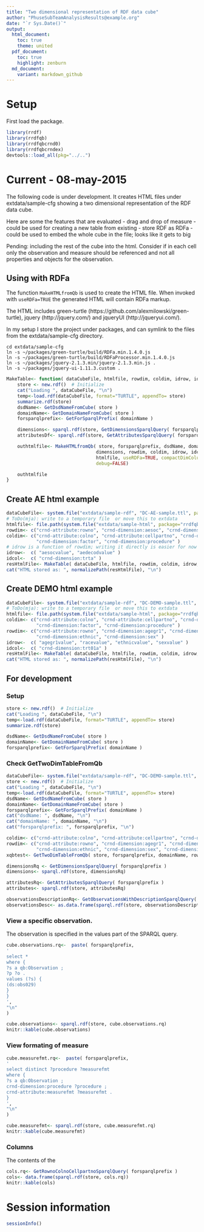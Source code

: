 ```yaml
---
title: "Two dimensional representation of RDF data cube"
author: "PhuseSubTeamAnalysisResults@example.org"
date: "`r Sys.Date()`"
output:
  html_document:
    toc: true
    theme: united
  pdf_document:
    toc: true
    highlight: zenburn
  md_document:
    variant: markdown_github
---
```


# Setup

First load the package.
```r
library(rrdf)
library(rrdfqb)
library(rrdfqbcrnd0)
library(rrdfqbcrndex)
devtools::load_all(pkg="../..")
```


# Current - 08-may-2015

The following code is under development. It creates HTML files
under extdata/sample-cfg showing a two dimensional representation
of the RDF data cube.

Here are some the features that are evaluated
- drag and drop of measure - could be used for creating a new table from existing
- store RDF as RDFa - could be used to embed the whole cube in the file; looks like it gets to big

Pending: including the rest of the cube into the
html. Consider if in each cell only the observation and measure should
be referenced and not all properties and objects for the observation.


## Using with RDFa

The function `MakeHTMLfromQb` is used to create the HTML file. When invoked with `useRDFa=TRUE` the generated HTML will contain RDFa markup.

The HTML includes green-turtle
(https://github.com/alexmilowski/green-turtle), jquery
(http://jquery.com/) and jqueryUI (http://jqueryui.com/).

In my setup I store the project under packages, and can symlink to the
files from the extdata/sample-cfg directory.

    cd extdata/sample-cfg
    ln -s ~/packages/green-turtle/build/RDFa.min.1.4.0.js 
    ln -s ~/packages/green-turtle/build/RDFaProcessor.min.1.4.0.js 
    ln -s ~/packages/jquery-2.1.3.min/jquery-2.1.3.min.js .
    ln -s ~/packages/jquery-ui-1.11.3.custom .


```r
MakeTable<- function( dataCubeFile, htmlfile, rowdim, coldim, idrow, idcol ) {
    store <- new.rdf()  # Initialize
    cat("Loading ", dataCubeFile, "\n")
    temp<-load.rdf(dataCubeFile, format="TURTLE", appendTo= store)
    summarize.rdf(store)
    dsdName<- GetDsdNameFromCube( store )
    domainName<- GetDomainNameFromCube( store )
    forsparqlprefix<- GetForSparqlPrefix( domainName )

    dimensions<- sparql.rdf(store, GetDimensionsSparqlQuery( forsparqlprefix ) )
    attributesDf<- sparql.rdf(store, GetAttributesSparqlQuery( forsparqlprefix ))

    outhtmlfile<- MakeHTMLfromQb( store, forsparqlprefix, dsdName, domainName,
                                 dimensions, rowdim, coldim, idrow, idcol,
                                 htmlfile, useRDFa=TRUE, compactDimColumns=FALSE,
                                 debug=FALSE)

    outhtmlfile
}

```

## Create AE html example

```r
dataCubeFile<- system.file("extdata/sample-rdf", "DC-AE-sample.ttl", package="rrdfqbcrndex")
# ToDo(mja): write to a temporary file  or move this to extdata
htmlfile<- file.path(system.file("extdata/sample-html", package="rrdfqbpresent"), "DC-AE-sample.html")
rowdim<- c("crnd-attribute:rowno", "crnd-dimension:aesoc", "crnd-dimension:aedecod" )
coldim<- c("crnd-attribute:colno", "crnd-attribute:cellpartno", "crnd-dimension:trta",
           "crnd-dimension:factor", "crnd-dimension:procedure" )
# idrow is a function of rowdim; writing it directly is easier for now
idrow<-  c( "aesocvalue", "aedecodvalue" )
idcol<-  c( "crnd-dimension:trta" )
resHtmlFile<- MakeTable( dataCubeFile, htmlfile, rowdim, coldim, idrow, idcol )
cat("HTML stored as: ", normalizePath(resHtmlFile), "\n")
```

## Create DEMO html example

```r
dataCubeFile<- system.file("extdata/sample-rdf", "DC-DEMO-sample.ttl", package="rrdfqbcrndex")
# ToDo(mja): write to a temporary file  or move this to extdata
htmlfile<- file.path(system.file("extdata/sample-html", package="rrdfqbpresent"), "DC-DEMO-sample.html")
coldim<- c("crnd-attribute:colno", "crnd-attribute:cellpartno", "crnd-dimension:trt01a",
           "crnd-dimension:factor", "crnd-dimension:procedure" )
rowdim<- c("crnd-attribute:rowno", "crnd-dimension:agegr1", "crnd-dimension:race",
           "crnd-dimension:ethnic", "crnd-dimension:sex" )
idrow<-  c( "agegr1value", "racevalue", "ethnicvalue", "sexvalue" )
idcol<-  c( "crnd-dimension:trt01a" )
resHtmlFile<- MakeTable( dataCubeFile, htmlfile, rowdim, coldim, idrow, idcol )
cat("HTML stored as: ", normalizePath(resHtmlFile), "\n")
```

## For development

### Setup

```r
store <- new.rdf()  # Initialize
cat("Loading ", dataCubeFile, "\n")
temp<-load.rdf(dataCubeFile, format="TURTLE", appendTo= store)
summarize.rdf(store)

dsdName<- GetDsdNameFromCube( store )
domainName<- GetDomainNameFromCube( store )
forsparqlprefix<- GetForSparqlPrefix( domainName )
```

### Check GetTwoDimTableFromQb

```r
dataCubeFile<- system.file("extdata/sample-rdf", "DC-DEMO-sample.ttl", package="rrdfqbcrndex")
store <- new.rdf()  # Initialize
cat("Loading ", dataCubeFile, "\n")
temp<-load.rdf(dataCubeFile, format="TURTLE", appendTo= store)
dsdName<- GetDsdNameFromCube( store )
domainName<- GetDomainNameFromCube( store )
forsparqlprefix<- GetForSparqlPrefix( domainName )
cat("dsdName: ", dsdName, "\n")
cat("domainName: ", domainName, "\n")
cat("forsparqlprefix: ", forsparqlprefix, "\n")

coldim<- c("crnd-attribute:colno", "crnd-attribute:cellpartno", "crnd-dimension:trt01a" )
rowdim<- c("crnd-attribute:rowno", "crnd-dimension:agegr1", "crnd-dimension:race",
           "crnd-dimension:ethnic", "crnd-dimension:sex", "crnd-dimension:procedure" )
xqbtest<- GetTwoDimTableFromQb( store, forsparqlprefix, domainName, rowdim, coldim )

dimensionsRq <- GetDimensionsSparqlQuery( forsparqlprefix )
dimensions<- sparql.rdf(store, dimensionsRq)

attributesRq<- GetAttributesSparqlQuery( forsparqlprefix )
attributes<- sparql.rdf(store, attributesRq)

observationsDescriptionRq<- GetObservationsWithDescriptionSparqlQuery( forsparqlprefix, domainName, dimensions, attributes )
observationsDesc<- as.data.frame(sparql.rdf(store, observationsDescriptionRq ), stringsAsFactors=FALSE)


```

### View a specific observation.

The observation is specified in the values part of the SPARQL query.

```r

cube.observations.rq<-  paste( forsparqlprefix,
'
select *
where { 
?s a qb:Observation ; 
?p ?o .
values (?s) {
(ds:obs029)
}
}
',
"\n"                               
)

cube.observations<- sparql.rdf(store, cube.observations.rq)
knitr::kable(cube.observations)

```

### View formating of measure

```r
cube.measurefmt.rq<-  paste( forsparqlprefix,
'
select distinct ?procedure ?measurefmt
where { 
?s a qb:Observation ; 
crnd-dimension:procedure ?procedure ;
crnd-attribute:measurefmt ?measurefmt .
}
',
"\n"                               
)

cube.measurefmt<- sparql.rdf(store, cube.measurefmt.rq)
knitr::kable(cube.measurefmt)

```

### Columns

The contents of the 
```r
cols.rq<- GetRownoColnoCellpartnoSparqlQuery( forsparqlprefix )
cols<- data.frame(sparql.rdf(store, cols.rq))
knitr::kable(cols)

```


# Session information
```r
sessionInfo()
```

